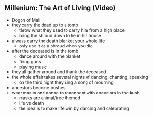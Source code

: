 ## Millenium: The Art of Living (Video)
- Dogon of Mali
- they carry the dead up to a tomb
  - throw what they used to carry him from a high place
  - bring the shroud down to lie in his house
- always carry the death blanket your whole life
  - only use it as a shroud when you die
- after the deceased is in the tomb
  - dance around with the blanket
  - firing guns
  - playing music
- they all gather around and thank the deceased
- the whole affair takes several nights of dancing, chanting, speaking
  - on the third night they sing a song of mourning
- ancestors become bushes
- wear masks and dance to reconnect with ancestors in the bush
  - masks are animal/tree themed
  - life vs death
  - the idea is to make life win by dancing and celebrating
